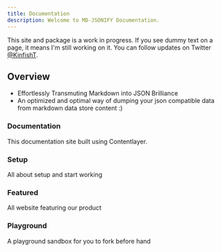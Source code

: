 ```yaml
---
title: Documentation
description: Welcome to MD-JSONIFY Documentation.
---
```



<Callout>

This site  and package is a work in progress. If you see dummy text on a page, it means I'm still working on it. You can follow updates on Twitter [@KinfishT](https://twitter.com/KinfishT).

</Callout>

## Overview


- Effortlessly Transmuting Markdown into JSON Brilliance
- An optimized and optimal way of dumping your json compatible data from markdown data store content :)

<div className="grid sm:grid-cols-2 md:grid-cols-1 lg:grid-cols-2 gap-4 mt-6">

<Card href="/docs/documentation">

### Documentation

This documentation site built using Contentlayer.

</Card>

<Card href="/docs/setup">

### Setup

All about setup and start working

</Card>

<Card href="/docs/featured" disabled>

### Featured

All website featuring our product

</Card>

<Card href="/docs/playground" disabled>

### Playground

A playground sandbox for you to fork before hand

</Card>
    


</div>